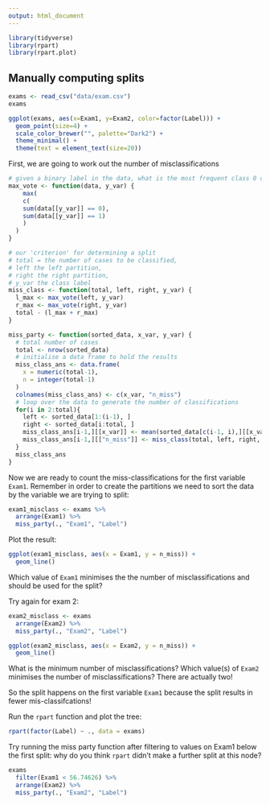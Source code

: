 ```yaml
---
output: html_document
---
```


```r
library(tidyverse)
library(rpart)
library(rpart.plot)
```

## Manually computing splits

```r
exams <- read_csv("data/exam.csv")
exams
```

```r
ggplot(exams, aes(x=Exam1, y=Exam2, color=factor(Label))) +
  geom_point(size=4) + 
  scale_color_brewer("", palette="Dark2") +
  theme_minimal() +
  theme(text = element_text(size=20)) 
```

First, we are going to work out the number of misclassifications



```r
# given a binary label in the data, what is the most frequent class 0 or 1?
max_vote <- function(data, y_var) {
    max(
    c(
    sum(data[[y_var]] == 0),
    sum(data[[y_var]] == 1)
    )
  )
}

# our 'criterion' for determining a split
# total = the number of cases to be classified,
# left the left partition,
# right the right partition,
# y_var the class label
miss_class <- function(total, left, right, y_var) {
  l_max <- max_vote(left, y_var)
  r_max <- max_vote(right, y_var)
  total - (l_max + r_max)
}

miss_party <- function(sorted_data, x_var, y_var) {
  # total number of cases
  total <- nrow(sorted_data)
  # initialise a data frame to hold the results
  miss_class_ans <- data.frame(
    x = numeric(total-1), 
    n = integer(total-1)
  )
  colnames(miss_class_ans) <- c(x_var, "n_miss")
  # loop over the data to generate the number of classifications
  for(i in 2:total){
    left <- sorted_data[1:(i-1), ]
    right <- sorted_data[i:total, ]
    miss_class_ans[i-1,][[x_var]] <- mean(sorted_data[c(i-1, i),][[x_var]])
    miss_class_ans[i-1,][["n_miss"]] <- miss_class(total, left, right, y_var)
  }
  miss_class_ans
}

```

Now we are ready to count the miss-classifications for the first 
variable `Exam1`. Remember in order to create the partitions we need to 
sort the data by the variable we are trying to split:

```r
exam1_misclass <- exams %>% 
  arrange(Exam1) %>% 
  miss_party(., "Exam1", "Label")
```
Plot the result: 

```r
ggplot(exam1_misclass, aes(x = Exam1, y = n_miss)) +
  geom_line()
```


Which value of `Exam1` minimises the the number of misclassifications and
should be used for the split?


Try again for exam 2:

```r
exam2_misclass <- exams
  arrange(Exam2) %>% 
  miss_party(., "Exam2", "Label")

ggplot(exam2_misclass, aes(x = Exam2, y = n_miss)) +
  geom_line()
```

What is the minimum number of misclassifications? 
Which value(s) of `Exam2` minimises the number of misclassifications? There
are actually two!

So the split happens on the first variable `Exam1` because the split
results in fewer mis-classifcations!

Run the `rpart` function and plot the tree:

```r
rpart(factor(Label) ~ ., data = exams)
```

Try running the miss party function after filtering to values on Exam1 below
the first split: why do you think `rpart` didn't make a further split at this
node?

```r
exams
  filter(Exam1 < 56.74626) %>% 
  arrange(Exam2) %>% 
  miss_party(., "Exam2", "Label")
```
